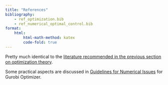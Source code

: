 ```yaml
---
title: "References"
bibliography: 
    - ref_optimization.bib
    - ref_numerical_optimal_control.bib
format:
    html:
        html-math-method: katex
        code-fold: true
---
```


Pretty much identical to the [literature recommended in the previous section on optimization theory](opt_theory_references.qmd). 

Some practical aspects are discussed in [Guidelines for Numerical Issues](https://www.gurobi.com/documentation/current/refman/guidelines_for_numerical_i.html) for Gurobi Optimizer.